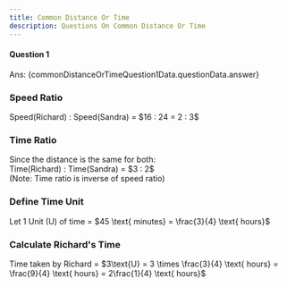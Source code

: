 ```yaml
---
title: Common Distance Or Time
description: Questions On Common Distance Or Time
---
```






#### Question 1

<Accordions>
  <Accordion title="Question">
    <MultipleChoiceQuestion questionData={commonDistanceOrTimeQuestion1Data.questionData} />
  </Accordion>

  <Accordion title="Answer Walkthrough">
    <p className="ml-11">Ans: {commonDistanceOrTimeQuestion1Data.questionData.answer}</p>
        <JourneyDiagram scenarios={commonDistanceOrTimeQuestion1Data.journeyDiagram.scenarios}/>
        <div className="steps">
  <div className="step">
    <h3>Speed Ratio</h3>
    Speed(Richard) : Speed(Sandra) = $16 : 24 = 2 : 3$
  </div>
  
  <div className="step">
    <h3>Time Ratio</h3>
    Since the distance is the same for both:<br />
    Time(Richard) : Time(Sandra) = $3 : 2$<br />
    (Note: Time ratio is inverse of speed ratio)
  </div>
  
  <div className="step">
    <h3>Define Time Unit</h3>
    Let 1 Unit (U) of time = $45 \text{ minutes} = \frac{3}{4} \text{ hours}$
  </div>
  
  <div className="step">
    <h3>Calculate Richard's Time</h3>
    Time taken by Richard = $3\text{U} = 3 \times \frac{3}{4} \text{ hours} = \frac{9}{4} \text{ hours} = 2\frac{1}{4} \text{ hours}$
  </div>


</div>
  </Accordion>
</Accordions>
